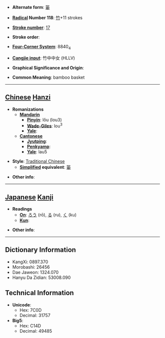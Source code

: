 * '''Alternate form''': [[篓]]

* '''[[Wiktionary:Chinese radical index| Radical]] Number 118''': [[Wiktionary:Chinese radical index 竹|竹]]+11 strokes

* '''[[Wiktionary:Chinese total strokes index|Stroke number]]''': [[Wiktionary:Chinese total strokes index 17|17]]

* '''Stroke order''': 

* '''[[Wiktionary:Chinese four corner index|Four-Corner System]]''': 8840<sub>4</sub>

* '''[[Wiktionary:Chinese Cangjie index|Cangjie input]]''': 竹中中女 (HLLV)

* '''Graphical Significance and Origin''': 

* '''Common Meaning''': bamboo basket

----

== [[Chinese]] [[Hanzi]] ==

* '''Romanizations'''
** '''[[Mandarin]]'''
*** '''[[Pinyin]]''': lǒu (lou3)
*** '''[[Wade-Giles]]''': lou<sup>3</sup>
*** '''[[Yale]]''': 
** '''[[Cantonese]]'''
*** '''[[Jyutping]]''':
*** '''[[Penkyamp]]''': 
*** '''[[Yale]]''': lau5

* '''Style''': [[Traditional Chinese]] 
** '''[[Simplified Chinese|Simplified]] equivalent''': [[篓]]

* '''Other info''': 

----

== [[Japanese]] [[Kanji]] ==

* '''Readings'''
** '''[[On]]''': [[ろう]] (rō), [[る]] (ru), [[く]] (ku)
** '''[[Kun]]''': 

* '''Other info''':  

----

== Dictionary Information ==

* KangXi: 0897.370
* Morobashi: 26456
* Dae Jaweon: 1324.070
* Hanyu Da Zidian: 53008.090

== Technical Information ==

* '''Unicode''':
** Hex: 7C0D
** Decimal: 31757
* '''Big5''':
** Hex: C14D
** Decimal: 49485